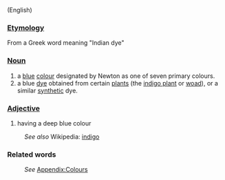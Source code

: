 (English)
===[[Etymology]]===
From a Greek word meaning "Indian dye"

===[[Noun]]===
#a [[blue]] [[color|colour]] designated by Newton as one of seven primary colours.
#a blue [[dye]] obtained from certain [[plant]]s (the [[indigo plant]] or [[woad]]), or a similar [[synthetic]] dye.
===[[Adjective]]===
#having a deep blue colour
:''See also'' Wikipedia: [[w:indigo|indigo]]

===Related words===
:''See'' [[Wiktionary_Appendix:Colours|Appendix:Colours]]